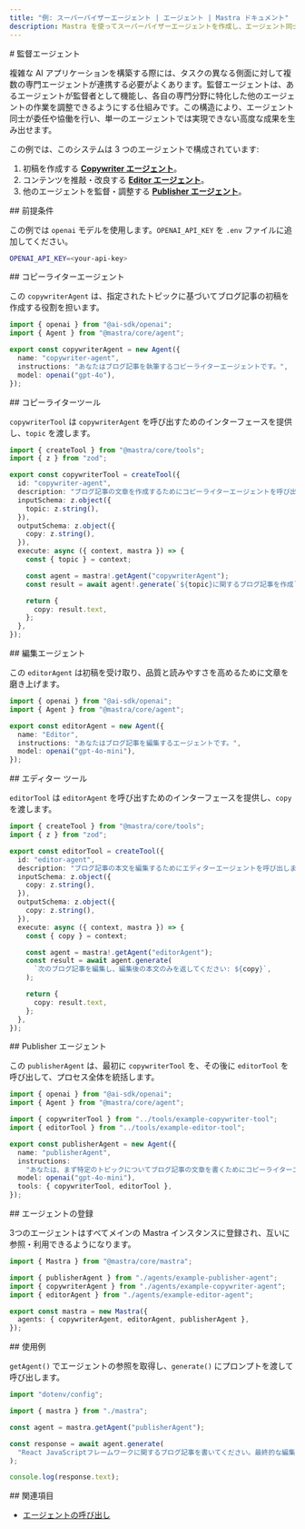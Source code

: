 ```yaml
---
title: "例: スーパーバイザーエージェント | エージェント | Mastra ドキュメント"
description: Mastra を使ってスーパーバイザーエージェントを作成し、エージェント同士がツール関数を通じてやり取りする例。
---
```




<div id="supervisor-agent">
  # 監督エージェント
</div>

複雑な AI アプリケーションを構築する際には、タスクの異なる側面に対して複数の専門エージェントが連携する必要がよくあります。監督エージェントは、あるエージェントが監督者として機能し、各自の専門分野に特化した他のエージェントの作業を調整できるようにする仕組みです。この構造により、エージェント同士が委任や協働を行い、単一のエージェントでは実現できない高度な成果を生み出せます。

この例では、このシステムは 3 つのエージェントで構成されています:

1. 初稿を作成する [**Copywriter エージェント**](#copywriter-agent)。
2. コンテンツを推敲・改良する [**Editor エージェント**](#editor-agent)。
3. 他のエージェントを監督・調整する [**Publisher エージェント**](#publisher-agent)。

<div id="prerequisites">
  ## 前提条件
</div>

この例では `openai` モデルを使用します。`OPENAI_API_KEY` を `.env` ファイルに追加してください。

```bash title=".env" copy
OPENAI_API_KEY=<your-api-key>
```


<div id="copywriter-agent">
  ## コピーライターエージェント
</div>

この `copywriterAgent` は、指定されたトピックに基づいてブログ記事の初稿を作成する役割を担います。

```typescript title="src/mastra/agents/example-copywriter-agent.ts" showLineNumbers copy
import { openai } from "@ai-sdk/openai";
import { Agent } from "@mastra/core/agent";

export const copywriterAgent = new Agent({
  name: "copywriter-agent",
  instructions: "あなたはブログ記事を執筆するコピーライターエージェントです。",
  model: openai("gpt-4o"),
});
```


<div id="copywriter-tool">
  ## コピーライターツール
</div>

`copywriterTool` は `copywriterAgent` を呼び出すためのインターフェースを提供し、`topic` を渡します。

```typescript title="src/mastra/tools/example-copywriter-tool.ts"
import { createTool } from "@mastra/core/tools";
import { z } from "zod";

export const copywriterTool = createTool({
  id: "copywriter-agent",
  description: "ブログ記事の文章を作成するためにコピーライターエージェントを呼び出します。",
  inputSchema: z.object({
    topic: z.string(),
  }),
  outputSchema: z.object({
    copy: z.string(),
  }),
  execute: async ({ context, mastra }) => {
    const { topic } = context;

    const agent = mastra!.getAgent("copywriterAgent");
    const result = await agent!.generate(`${topic}に関するブログ記事を作成`);

    return {
      copy: result.text,
    };
  },
});
```


<div id="editor-agent">
  ## 編集エージェント
</div>

この `editorAgent` は初稿を受け取り、品質と読みやすさを高めるために文章を磨き上げます。

```typescript title="src/mastra/agents/example-editor-agent.ts" showLineNumbers copy
import { openai } from "@ai-sdk/openai";
import { Agent } from "@mastra/core/agent";

export const editorAgent = new Agent({
  name: "Editor",
  instructions: "あなたはブログ記事を編集するエージェントです。",
  model: openai("gpt-4o-mini"),
});
```


<div id="editor-tool">
  ## エディター ツール
</div>

`editorTool` は `editorAgent` を呼び出すためのインターフェースを提供し、`copy` を渡します。

```typescript title="src/mastra/tools/example-editor-tool.ts" showLineNumbers copy
import { createTool } from "@mastra/core/tools";
import { z } from "zod";

export const editorTool = createTool({
  id: "editor-agent",
  description: "ブログ記事の本文を編集するためにエディターエージェントを呼び出します。",
  inputSchema: z.object({
    copy: z.string(),
  }),
  outputSchema: z.object({
    copy: z.string(),
  }),
  execute: async ({ context, mastra }) => {
    const { copy } = context;

    const agent = mastra!.getAgent("editorAgent");
    const result = await agent.generate(
      `次のブログ記事を編集し、編集後の本文のみを返してください: ${copy}`,
    );

    return {
      copy: result.text,
    };
  },
});
```


<div id="publisher-agent">
  ## Publisher エージェント
</div>

この `publisherAgent` は、最初に `copywriterTool` を、その後に `editorTool` を呼び出して、プロセス全体を統括します。

```typescript title="src/mastra/agents/example-publisher-agent.ts" showLineNumbers copy
import { openai } from "@ai-sdk/openai";
import { Agent } from "@mastra/core/agent";

import { copywriterTool } from "../tools/example-copywriter-tool";
import { editorTool } from "../tools/example-editor-tool";

export const publisherAgent = new Agent({
  name: "publisherAgent",
  instructions:
    "あなたは、まず特定のトピックについてブログ記事の文章を書くためにコピーライターエージェントを呼び出し、次にその文章を編集するためにエディターエージェントを呼び出すパブリッシャーエージェントです。最終的に編集された文章のみを返してください。",
  model: openai("gpt-4o-mini"),
  tools: { copywriterTool, editorTool },
});
```


<div id="registering-the-agents">
  ## エージェントの登録
</div>

3つのエージェントはすべてメインの Mastra インスタンスに登録され、互いに参照・利用できるようになります。

```typescript title="src/mastra/index.ts" showLineNumbers copy
import { Mastra } from "@mastra/core/mastra";

import { publisherAgent } from "./agents/example-publisher-agent";
import { copywriterAgent } from "./agents/example-copywriter-agent";
import { editorAgent } from "./agents/example-editor-agent";

export const mastra = new Mastra({
  agents: { copywriterAgent, editorAgent, publisherAgent },
});
```


<div id="example-usage">
  ## 使用例
</div>

`getAgent()` でエージェントの参照を取得し、`generate()` にプロンプトを渡して呼び出します。

```typescript title="src/test-publisher-agent.ts" showLineNumbers copy
import "dotenv/config";

import { mastra } from "./mastra";

const agent = mastra.getAgent("publisherAgent");

const response = await agent.generate(
  "React JavaScriptフレームワークに関するブログ記事を書いてください。最終的な編集済みの原稿のみを返してください。",
);

console.log(response.text);
```

<GithubLink outdated={true} marginTop="mt-16" link="https://github.com/mastra-ai/mastra/blob/main/examples/basics/agents/hierarchical-multi-agent" />


<div id="related">
  ## 関連項目
</div>

- [エージェントの呼び出し](./calling-agents)